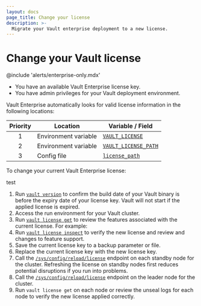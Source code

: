 ```yaml
---
layout: docs
page_title: Change your license
description: >-
  Migrate your Vault enterprise deployment to a new license.
---
```


# Change your Vault license

@include 'alerts/enterprise-only.mdx'

<Tip title="Assumptions">

  - You have an available Vault Enterprise license key.
  - You have admin privileges for your Vault deployment environment.

</Tip>

Vault Enterprise automatically looks for valid license information in the
following locations:

Priority | Location             | Variable / Field
:------: | -------------------- | ----------------
1        | Environment variable | [`VAULT_LICENSE`](/vault/docs/commands#global-vault_license_path)
2        | Environment variable | [`VAULT_LICENSE_PATH`](/vault/docs/commands#global-vault_license)
3        | Config file          | [`license_path`](/vault/docs/configuration#license_path)


To change your current Vault Enterprise license:

test

1. Run [`vault version`](/vault/docs/commands/version#version) to confirm the
   build date of your Vault binary is before the expiry date of your license
   key. Vault will not start if the applied license is expired.
1. Access the run environment for your Vault cluster.
1. Run [`vault license get`](/vault/docs/commands/license/get) to review the
   features associated with the current license. For example:
1. Run [`vault license inspect`](/vault/docs/commands/license/inspect)
   to verify the new license and review and changes to feature support.
1. Save the current license key to a backup parameter or file.
1. Replace the current license key with the new license key.
1. Call the
   [`/sys/config/reload/license`](/vault/api-docs/system/config-reload#reload-license-file)
   endpoint on each standby node for the cluster. Refreshing the license on
   standby nodes first reduces potential disruptions if you run into problems.
1. Call the
   [`/sys/config/reload/license`](/vault/api-docs/system/config-reload#reload-license-file)
   endpoint on the leader node for the cluster.
1. Run `vault license get` on each node or review the unseal logs for each node
   to verify the new license applied correctly.